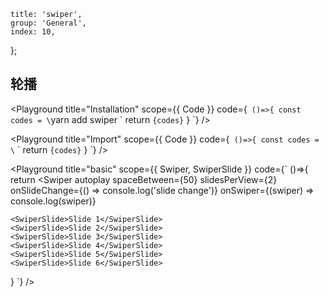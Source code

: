 
	title: 'swiper',
	group: 'General',
	index: 10,
};

## 轮播

<Playground
	title="Installation"
	scope={{ Code }}
	code={`
()=>{
const codes = \`yarn add swiper
\`
  return <Code block>{codes}</Code>
}
`}
/>

<Playground
	title="Import"
	scope={{ Code }}
	code={`
()=>{
const codes = \`
\`
  return <Code block>{codes}</Code>
}
`}
/>

<Playground
	title="basic"
	scope={{ Swiper, SwiperSlide }}
	code={`
()=>{
return <Swiper
	autoplay
	spaceBetween={50}
	slidesPerView={2}
	onSlideChange={() => console.log('slide change')}
	onSwiper={(swiper) => console.log(swiper)}
>
	<SwiperSlide>Slide 1</SwiperSlide>
	<SwiperSlide>Slide 2</SwiperSlide>
	<SwiperSlide>Slide 3</SwiperSlide>
	<SwiperSlide>Slide 4</SwiperSlide>
	<SwiperSlide>Slide 5</SwiperSlide>
	<SwiperSlide>Slide 6</SwiperSlide>
</Swiper>
}
`}
/>

